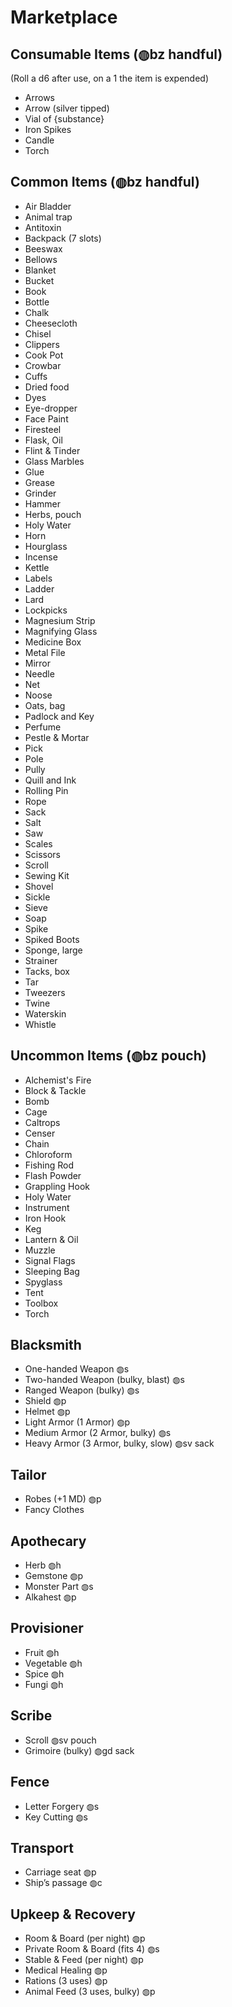 # Marketplace

## Consumable Items (◍bz handful)
(Roll a d6 after use, on a 1 the item is expended)

* Arrows
* Arrow (silver tipped)
* Vial of {substance}
* Iron Spikes
* Candle 
* Torch

## Common Items (◍bz handful)

* Air Bladder
* Animal trap
* Antitoxin
* Backpack (7 slots)
* Beeswax
* Bellows
* Blanket
* Bucket
* Book
* Bottle
* Chalk
* Cheesecloth
* Chisel
* Clippers 
* Cook Pot
* Crowbar
* Cuffs
* Dried food 
* Dyes
* Eye-dropper
* Face Paint
* Firesteel
* Flask, Oil
* Flint & Tinder
* Glass Marbles
* Glue
* Grease
* Grinder
* Hammer
* Herbs, pouch
* Holy Water
* Horn
* Hourglass
* Incense
* Kettle
* Labels
* Ladder
* Lard
* Lockpicks
* Magnesium Strip
* Magnifying Glass
* Medicine Box
* Metal File
* Mirror
* Needle
* Net
* Noose
* Oats, bag
* Padlock and Key
* Perfume
* Pestle & Mortar
* Pick
* Pole
* Pully
* Quill and Ink
* Rolling Pin
* Rope
* Sack
* Salt
* Saw
* Scales
* Scissors
* Scroll
* Sewing Kit
* Shovel
* Sickle
* Sieve
* Soap
* Spike
* Spiked Boots
* Sponge, large
* Strainer
* Tacks, box
* Tar
* Tweezers
* Twine
* Waterskin
* Whistle

## Uncommon Items (◍bz pouch)

* Alchemist's Fire
* Block & Tackle
* Bomb
* Cage
* Caltrops
* Censer
* Chain
* Chloroform
* Fishing Rod
* Flash Powder
* Grappling Hook
* Holy Water
* Instrument
* Iron Hook
* Keg
* Lantern & Oil 
* Muzzle
* Signal Flags 
* Sleeping Bag 
* Spyglass
* Tent
* Toolbox
* Torch

## Blacksmith

* One-handed Weapon ◍s
* Two-handed Weapon (bulky, blast) ◍s 
* Ranged Weapon (bulky) ◍s
* Shield ◍p
* Helmet ◍p
* Light Armor (1 Armor) ◍p
* Medium Armor (2 Armor, bulky) ◍s
* Heavy Armor (3 Armor, bulky, slow) ◍sv sack

## Tailor

* Robes (+1 MD) ◍p
* Fancy Clothes 

## Apothecary

* Herb ◍h
* Gemstone ◍p
* Monster Part ◍s
* Alkahest ◍p

## Provisioner

* Fruit ◍h
* Vegetable ◍h
* Spice ◍h
* Fungi ◍h

## Scribe

* Scroll ◍sv pouch
* Grimoire (bulky) ◍gd sack

## Fence

* Letter Forgery ◍s
* Key Cutting ◍s

## Transport

* Carriage seat ◍p
* Ship’s passage ◍c

## Upkeep & Recovery

* Room & Board (per night) ◍p
* Private Room & Board (fits 4) ◍s
* Stable & Feed (per night) ◍p
* Medical Healing ◍p
* Rations (3 uses) ◍p
* Animal Feed (3 uses, bulky) ◍p
